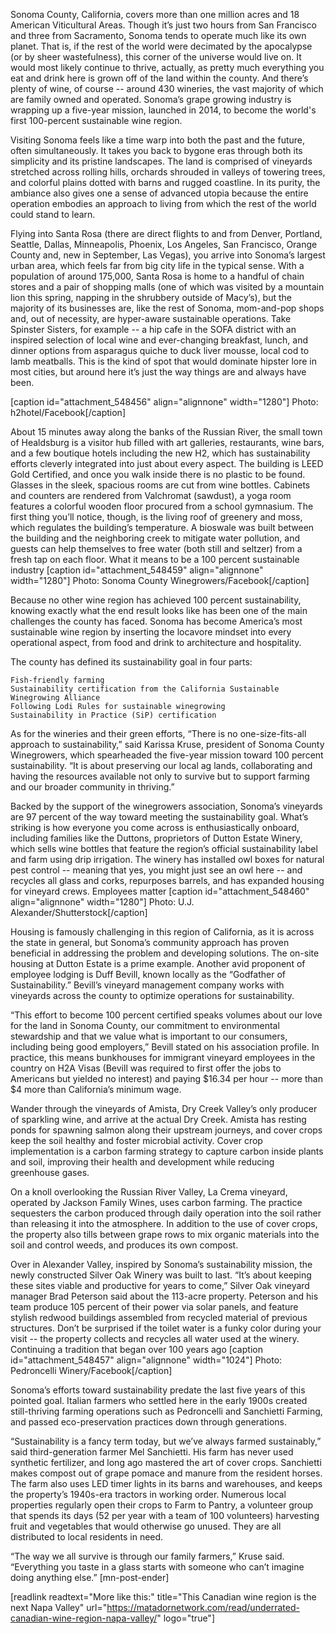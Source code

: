 Sonoma County, California, covers more than one million acres and 18 American Viticultural Areas. Though it’s just two hours from San Francisco and three from Sacramento, Sonoma tends to operate much like its own planet. That is, if the rest of the world were decimated by the apocalypse (or by sheer wastefulness), this corner of the universe would live on. It would most likely continue to thrive, actually, as pretty much everything you eat and drink here is grown off of the land within the county. And there’s plenty of wine, of course -- around 430 wineries, the vast majority of which are family owned and operated. Sonoma’s grape growing industry is wrapping up a five-year mission, launched in 2014, to become the world's first 100-percent sustainable wine region.

Visiting Sonoma feels like a time warp into both the past and the future, often simultaneously. It takes you back to bygone eras through both its simplicity and its pristine landscapes. The land is comprised of vineyards stretched across rolling hills, orchards shrouded in valleys of towering trees, and colorful plains dotted with barns and rugged coastline. In its purity, the ambiance also gives one a sense of advanced utopia because the entire operation embodies an approach to living from which the rest of the world could stand to learn.

Flying into Santa Rosa (there are direct flights to and from Denver, Portland, Seattle, Dallas, Minneapolis, Phoenix, Los Angeles, San Francisco, Orange County and, new in September, Las Vegas), you arrive into Sonoma’s largest urban area, which feels far from big city life in the typical sense. With a population of around 175,000, Santa Rosa is home to a handful of chain stores and a pair of shopping malls (one of which was visited by a mountain lion this spring, napping in the shrubbery outside of Macy’s), but the majority of its businesses are, like the rest of Sonoma, mom-and-pop shops and, out of necessity, are hyper-aware sustainable operations. Take Spinster Sisters, for example -- a hip cafe in the SOFA district with an inspired selection of local wine and ever-changing breakfast, lunch, and dinner options from asparagus quiche to duck liver mousse, local cod to lamb meatballs. This is the kind of spot that would dominate hipster lore in most cities, but around here it’s just the way things are and always have been.

[caption id="attachment_548456" align="alignnone" width="1280"] Photo: h2hotel/Facebook[/caption]

About 15 minutes away along the banks of the Russian River, the small town of Healdsburg is a visitor hub filled with art galleries, restaurants, wine bars, and a few boutique hotels including the new H2, which has sustainability efforts cleverly integrated into just about every aspect. The building is LEED Gold Certified, and once you walk inside there is no plastic to be found. Glasses in the sleek, spacious rooms are cut from wine bottles. Cabinets and counters are rendered from Valchromat (sawdust), a yoga room features a colorful wooden floor procured from a school gymnasium. The first thing you’ll notice, though, is the living roof of greenery and moss, which regulates the building’s temperature. A bioswale was built between the building and the neighboring creek to mitigate water pollution, and guests can help themselves to free water (both still and seltzer) from a fresh tap on each floor.
What it means to be a 100 percent sustainable industry
[caption id="attachment_548459" align="alignnone" width="1280"] Photo: Sonoma County Winegrowers/Facebook[/caption]

Because no other wine region has achieved 100 percent sustainability, knowing exactly what the end result looks like has been one of the main challenges the county has faced. Sonoma has become America’s most sustainable wine region by inserting the locavore mindset into every operational aspect, from food and drink to architecture and hospitality.

The county has defined its sustainability goal in four parts:

 	Fish-friendly farming
 	Sustainability certification from the California Sustainable Winegrowing Alliance
 	Following Lodi Rules for sustainable winegrowing
 	Sustainability in Practice (SiP) certification

As for the wineries and their green efforts, “There is no one-size-fits-all approach to sustainability,” said Karissa Kruse, president of Sonoma County Winegrowers, which spearheaded the five-year mission toward 100 percent sustainability. “It is about preserving our local ag lands, collaborating and having the resources available not only to survive but to support farming and our broader community in thriving.”

Backed by the support of the winegrowers association, Sonoma’s vineyards are 97 percent of the way toward meeting the sustainability goal. What’s striking is how everyone you come across is enthusiastically onboard, including families like the Duttons, proprietors of Dutton Estate Winery, which sells wine bottles that feature the region’s official sustainability label and farm using drip irrigation. The winery has installed owl boxes for natural pest control -- meaning that yes, you might just see an owl here -- and recycles all glass and corks, repurposes barrels, and has expanded housing for vineyard crews.
Employees matter
[caption id="attachment_548460" align="alignnone" width="1280"] Photo: U.J. Alexander/Shutterstock[/caption]

Housing is famously challenging in this region of California, as it is across the state in general, but Sonoma’s community approach has proven beneficial in addressing the problem and developing solutions. The on-site housing at Dutton Estate is a prime example. Another avid proponent of employee lodging is Duff Bevill, known locally as the “Godfather of Sustainability.” Bevill’s vineyard management company works with vineyards across the county to optimize operations for sustainability.

“This effort to become 100 percent certified speaks volumes about our love for the land in Sonoma County, our commitment to environmental stewardship and that we value what is important to our consumers, including being good employers,” Bevill stated on his association profile. In practice, this means bunkhouses for immigrant vineyard employees in the country on H2A Visas (Bevill was required to first offer the jobs to Americans but yielded no interest) and paying $16.34 per hour -- more than $4 more than California’s minimum wage.

Wander through the vineyards of Amista, Dry Creek Valley’s only producer of sparkling wine, and arrive at the actual Dry Creek. Amista has resting ponds for spawning salmon along their upstream journeys, and cover crops keep the soil healthy and foster microbial activity. Cover crop implementation is a carbon farming strategy to capture carbon inside plants and soil, improving their health and development while reducing greenhouse gases.

On a knoll overlooking the Russian River Valley, La Crema vineyard, operated by Jackson Family Wines, uses carbon farming. The practice sequesters the carbon produced through daily operation into the soil rather than releasing it into the atmosphere. In addition to the use of cover crops, the property also tills between grape rows to mix organic materials into the soil and control weeds, and produces its own compost.

Over in Alexander Valley, inspired by Sonoma’s sustainability mission, the newly constructed Silver Oak Winery was built to last. “It’s about keeping these sites viable and productive for years to come,” Silver Oak vineyard manager Brad Peterson said about the 113-acre property. Peterson and his team produce 105 percent of their power via solar panels, and feature stylish redwood buildings assembled from recycled material of previous structures. Don’t be surprised if the toilet water is a funky color during your visit -- the property collects and recycles all water used at the winery.
Continuing a tradition that began over 100 years ago
[caption id="attachment_548457" align="alignnone" width="1024"] Photo: Pedroncelli Winery/Facebook[/caption]

Sonoma’s efforts toward sustainability predate the last five years of this pointed goal. Italian farmers who settled here in the early 1900s created still-thriving farming operations such as Pedroncelli and Sanchietti Farming, and passed eco-preservation practices down through generations.

“Sustainability is a fancy term today, but we’ve always farmed sustainably,” said third-generation farmer Mel Sanchietti. His farm has never used synthetic fertilizer, and long ago mastered the art of cover crops. Sanchietti makes compost out of grape pomace and manure from the resident horses. The farm also uses LED timer lights in its barns and warehouses, and keeps the property’s 1940s-era tractors in working order. Numerous local properties regularly open their crops to Farm to Pantry, a volunteer group that spends its days (52 per year with a team of 100 volunteers) harvesting fruit and vegetables that would otherwise go unused. They are all distributed to local residents in need.

“The way we all survive is through our family farmers,” Kruse said. “Everything you taste in a glass starts with someone who can’t imagine doing anything else.” [mn-post-ender]

[readlink readtext="More like this:" title="This Canadian wine region is the next Napa Valley" url="https://matadornetwork.com/read/underrated-canadian-wine-region-napa-valley/" logo="true"]